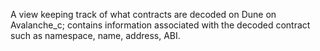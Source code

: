 A view keeping track of what contracts are decoded on Dune on Avalanche_c; contains information associated with the decoded contract such as namespace, name, address, ABI.